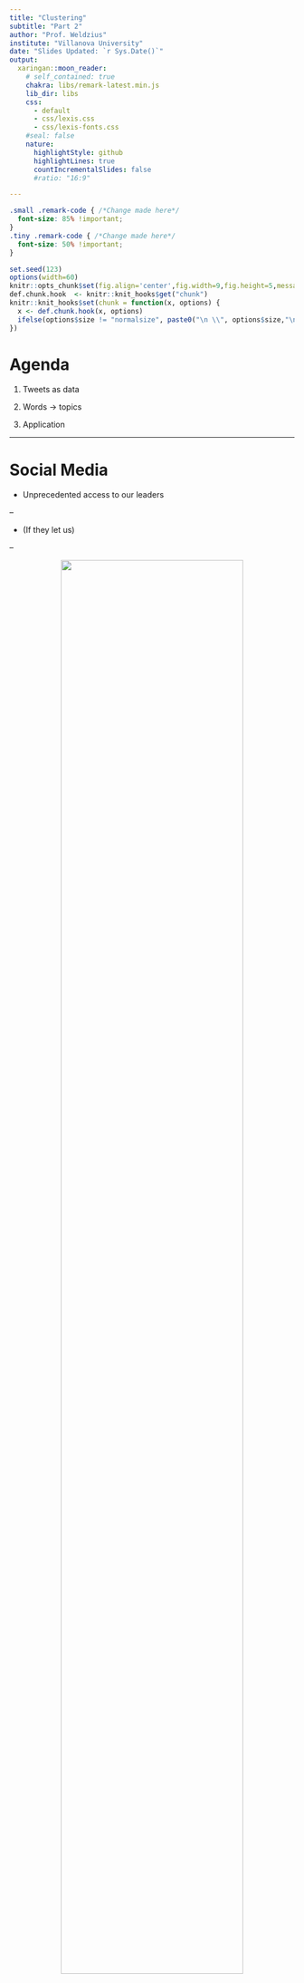 ```yaml
---
title: "Clustering"
subtitle: "Part 2"
author: "Prof. Weldzius"
institute: "Villanova University"
date: "Slides Updated: `r Sys.Date()`"
output:
  xaringan::moon_reader:
    # self_contained: true
    chakra: libs/remark-latest.min.js
    lib_dir: libs
    css:
      - default
      - css/lexis.css
      - css/lexis-fonts.css
    #seal: false
    nature:
      highlightStyle: github
      highlightLines: true
      countIncrementalSlides: false
      #ratio: "16:9"

---
```


```css
.small .remark-code { /*Change made here*/
  font-size: 85% !important;
}
.tiny .remark-code { /*Change made here*/
  font-size: 50% !important;
}
```

```r
set.seed(123)
options(width=60)
knitr::opts_chunk$set(fig.align='center',fig.width=9,fig.height=5,message=F,warning=F)
def.chunk.hook  <- knitr::knit_hooks$get("chunk")
knitr::knit_hooks$set(chunk = function(x, options) {
  x <- def.chunk.hook(x, options)
  ifelse(options$size != "normalsize", paste0("\n \\", options$size,"\n\n", x, "\n\n \\normalsize"), x)
})
```

# Agenda

1. Tweets as data

2. Words &rarr; topics

3. Application

---

# Social Media

- Unprecedented access to our leaders

--

  - (If they let us)
  
--

<center><img src="https://kajabi-storefronts-production.kajabi-cdn.com/kajabi-storefronts-production/themes/2271049/settings_images/TFQe2IEJSWuLQrrYueXd_pasted_image_0_28.png" width="80%"></center>

---

# Social Media

- Unprecedented access to our leaders 

  - (If they let us)

<center><img src="https://media-cldnry.s-nbcnews.com/image/upload/newscms/2020_29/3391138/200618-donald-trump-cellphone-smartphone-cell-ac-1059p.jpg" width="80%"></center>

---

# Social Media

- For researchers, social media is two things

--

  1. A source of .red[data]
  
--

  2. An object of .blue[interest]
  
--

<center><img src="https://ichef.bbci.co.uk/news/1024/cpsprodpb/173D6/production/_116409159_tweet6.png" width="80%"></center>

---

# Twitter as Data

- Not the most popular social media app

<center><img src="https://www.pewresearch.org/internet/wp-content/uploads/sites/9/2021/04/PI_2021.04.07_social-media_0-01.png?w=640" width="60%"></center>

---

# Twitter as Data

- But an outsized platform for the elite

--

- As of 2020

--

  - every U.S. governor had a Twitter account
  
--

  - 49 had a Facebook account
  
--

  - 44 had an Instagram account

--

  - 44 had a YouTube account
  
--

- In professional networks, particularly media, Twitter is almost *lingua franca*

---

# Twitter as Data

- Today?

--

<blockquote class="twitter-tweet"><p lang="en" dir="ltr">Twitter has had a massive drop in revenue, due to activist groups pressuring advertisers, even though nothing has changed with content moderation and we did everything we could to appease the activists.<br><br>Extremely messed up! They’re trying to destroy free speech in America.</p>&mdash; Elon Musk (@elonmusk) <a href="https://twitter.com/elonmusk/status/1588538640401018880?ref_src=twsrc%5Etfw">November 4, 2022</a></blockquote> <script async src="https://platform.twitter.com/widgets.js" charset="utf-8"></script>

---

# Trump and Twitter

- Today, looking at Trump's tweets

--

  - Treating it as a .red[data source]
  
--

  - What can his tweets tell us about the man?
  
```r
require(tidyverse)
tweets <- read_rds(file="https://github.com/rweldzius/PSC4175_F2024/raw/main/Data/Trumptweets.Rds")
```

--

- The **process**

--

  - Univariate visualisation: how often does he tweet?
  
--

```r
p <- tweets %>% 
  count(Tweeting.date) %>%
  ggplot() +
  geom_point(aes(x=Tweeting.date,y=n),alpha=.4) +
  scale_x_date(date_breaks = 'years',date_labels = '%Y') + 
  labs(x="Date",y="Number of Tweets",title="Tweeting by Trump")
```

---

# Trump and Twitter

```r
p
```

---

# Trump and Twitter

- Research questions abound!

--

1. What happened in...
  
  - June of 2011?
    
  - June of 2012?
    
  - November of 2016? (duh)
    
--

2. Overtime increase during presidency?

--

3. Others?

---

# Trump and Twitter

- .blue[Research Question:] Did Trump's twitter account benefit from his presidency?

--

```r
require(scales)
p <- tweets %>% 
  group_by(Tweeting.date) %>%
  summarize(AvgRetweet = mean(retweets)) %>%
  ggplot() +
  geom_point(aes(x=Tweeting.date,y=AvgRetweet),alpha=.4) +
  labs(x="Date",y="Average Retweets",title="Tweeting by Trump") +
  scale_y_continuous(label=comma)
```

---

# Trump and Twitter

- .blue[Research Question:] Did Trump's twitter account benefit from his presidency?

- **Yes**

```r
p
```


---

# Looking with `plotly`

```r
library(plotly)
gg <- tweets %>%
  filter(retweets > quantile(retweets,.75)) %>% 
  ggplot(aes(x=Tweeting.date,y=retweets,text=stringr::str_wrap(content,width = 60))) +
  geom_point(alpha=.4) +
  labs(x="Date",y="Retweets",title="Tweeting by Trump") +
  scale_y_continuous(label=scales::comma)
```

---

# Looking with `plotly`

```r
ggplotly(gg,tooltip = "text")
```

---

# Trump's Censored Tweets

- What was Trump tweeting about when he was flagged by Twitter?

```r
tweets %>%
  filter(is_flagged) %>% # Indicator for Twitter flag
  ggplot(aes(x = Tweeting.date)) + 
  geom_bar()
```

# Trump's Censored Tweets

- Proportion of flagged tweets instead of counts

```r
gg <- tweets %>%
  count(Tweeting.date,is_flagged) %>%
  group_by(Tweeting.date) %>%
  mutate(totTweets = sum(n)) %>%
  ungroup() %>%
  mutate(prop = n / totTweets) %>%
  filter(is_flagged) %>%
  ggplot(aes(x = Tweeting.date,y = prop)) + 
  geom_point() + 
  scale_y_continuous(labels = scales::percent) + 
  labs(x = 'Date',y = 'Proportion of Total Tweets Flagged')
```

```r
gg
```

---

# Looking at content

- We could just look at the flagged tweets themselves

```r
gg <- tweets %>%
  filter(is_flagged) %>%
  ggplot(aes(x = Tweeting.date,y = retweets,text = stringr::str_wrap(content,width = 60))) + 
  geom_point() + 
  scale_y_continuous(labels = scales::percent) + 
  labs(x = 'Date',y = 'Total Retweets')
```

```r
ggplotly(gg)
```

---

# Looking at content

- Or we can look at statistical summaries of Trump's tweets

--

  1. Tweets as .red[data]: we can understand him better
  
  2. Tweets as .blue[object of interest]: how do his tweets influence public discourse?
  
--

- We will be using pre-processed tweets

--

  - Lots of **data wrangling** went into this
  
  - See the `prepping_raw_tweets.R` file for more details

--

```r
tweet_words <- read_rds(file="https://github.com/rweldzius/PSC4175_F2024/raw/main/Data/Trump_tweet_words.Rds")
```

---

# NLP Definitions

- Before we dig in, some important definitions

--
  
1. **Word / Term:** The core unit of interest

--

  - Often pre-processed to remove "stop words" and to "stem" the words
  
  - "Stop word": an uninteresting, commonly used word
  
  - "Stem / Lemmatize": the core component of a word that contains its meaning (eat, ate, eaten &rarr; eat)
  
--
  
2. **Document:** A collection of words with a single purpose / idea (i.e., a tweet, an essay)

--
  
3. **Corpus:** A collection of documents

--

4. **BOW:** Bag-of-words. Convert a **document** into a count of how many times **words** appear

--

5. **DTM:** Document-term matrix. A dataset where rows are **documents**, columns are **words**, and the values are the counts from **BOW**


---

# What does Trump tweet about?

- Core idea: word frequencies can help:

--

  - Help us understand **documents**
  
--

  - Which help us understand **authors**
  
```r
counts <- tweet_words %>% 
  count(word) %>%
  arrange(-n)
```

---

# What does Trump tweet about?

```r
counts
```

---

# What does Trump tweet about?

```r
p <- tweet_words %>%
  count(word, sort = TRUE) %>% # New ways of doing old things
  head(20) %>%
  ggplot(aes(x = n,y = reorder(word, n))) +
  geom_bar(stat = "identity") +
  ylab("Occurrences") +
  scale_x_continuous(label=comma)
```

---

# What does Trump tweet about?

```r
p
```


---

# Effect of becoming president

- Did his focus change when he became president?

```r
tweet_words <- tweet_words %>%
  mutate(PostPresident = Tweeting.date > as.Date("2016-11-03"))
```

--

```r
p <- tweet_words %>%
  count(PostPresident,word) %>%
  group_by(PostPresident) %>%
  arrange(-n) %>%
  slice(1:10) %>%
  ggplot(aes(x = n,y = reorder(word, n),
             fill = PostPresident)) +
  geom_bar(stat = "identity") +
  ylab("Occurrences") +
  scale_x_continuous(label=comma)
```

---

# Effect of becoming president

```r
p
```

---

# Document Term Matrix

- "DTM" counts all the words in each document

--

- In this case, a "document" is a tweet

```r
dtm <- tweet_words %>%
  count(document,word)
glimpse(dtm)
```

---

# Document Term Matrix

- However, each tweet is very short

--

- Let's consider the `Tweeting.date` the document

--

  - Concept: What is Trump tweeting about on a given day?
  
```r
dtm <- tweet_words %>%
  count(Tweeting.date,word) %>%
  group_by(word) %>%
  mutate(tot_n = sum(n)) %>% # Also calculate TOTAL number of times a word appears
  ungroup()
```

---

# Wrangle

- Extremely rare words should be dropped (typos, etc.)

```r
dtm %>%
  arrange(tot_n) %>% head() # Trump tweeted "barnesandnoblecom" only once in his life

dtm <- dtm %>%
  filter(tot_n > 20) # Drop these rarely occurring words
```


---

# Analyzing BOW

- Some words are frequently found in many documents

--

- We want to find words that are **uniquely** used

--

  - "Unique" &rarr; used frequently in one document but not in any others
  
--

- "TF-IDF": Term frequency-inverse document frequency

--

- "TF": $\frac{\text{word count}}{\text{total words}}$

- "DF": $\frac{\text{documents with word}}{\text{total documents}}$

--

  - "IDF": Just invert it $\frac{\text{total documents}}{\text{documents with word}}$
  
$$tf-idf(w,d) = tf(w,d) \times log \left( \frac{N}{df(w)}\right) $$

---

# TF-IDF

```r
require(tidytext) # Required to calculate TF-IDF
# install.packages("tm", repos="http://R-Forge.R-project.org") # may need to run this if the next chunk produces an error "there is no package called 'tm'"
# require(tm)
dtm.tfidf <- bind_tf_idf(tbl = dtm, term = word, document = Tweeting.date, n = n) # Calculate TF-IDF
dtm.tfidf  %>%
  select(word,tf_idf) %>%
  distinct() %>%
  arrange(-tf_idf) %>%
  slice(1:10)
```

---

# $K$-means

- How to summarize this? $k$-means clustering!

--

- Recall that `kmeans()` function clusters over every column in a data frame

--

- `dtm.tfidf` is organized "long" (i.e., each row is a word-by-document)

--

- Want to convert to "wide" (i.e., rows are documents, columns are words)

--

- Previously used `spread()`, but for *k*-means with text: `cast_dtm()`

--

```r
castdtm <- tidytext::cast_dtm(data = dtm.tfidf, document = Tweeting.date, term = word, value = tf_idf)
```

--

- Now let's calculate `kmeans()` (this will take a few seconds)

```r
set.seed(42)
km_out <- kmeans(castdtm, 
                 centers = 50, # Number of "topics"
                 nstart = 5)
```

---

# Looking at Clusters

- Some quick wrangling

```r
require(tidymodels)
km_out_tidy <- tidy(km_out) %>%
  gather(word,mean_tfidf,-size,-cluster,-withinss) %>% # Convert to long data
  mutate(mean_tfidf = as.numeric(mean_tfidf)) # Calculate average TF-IDF
km_out_tidy
```

---

# Looking at Clusters

- And can plot! (Just look at first 10 "topics")

```r
p <- km_out_tidy %>%
  filter(cluster %in% 1:9) %>%
  group_by(cluster) %>%
  arrange(-mean_tfidf) %>%
  slice(1:10) %>%
  ggplot(aes(x = mean_tfidf,y = reorder(word,mean_tfidf),
             fill = factor(cluster))) + 
  geom_bar(stat = 'identity') + 
  facet_wrap(~cluster,scales = 'free') + 
  labs(title = 'k-means Clusters',
       subtitle = 'Clustered by TF-IDF',
       x = 'Centroid',
       y = NULL,
       fill = 'Cluster ID')
```

---

# Looking at Clusters

```r
p
```

---

# Looking at clusters

- What are these clusters?

--

- Let's look at the most popular topics

```r
(tops <- km_out_tidy %>%
  select(size,withinss,cluster) %>%
  distinct() %>%
  arrange(desc(size)) %>%
    slice(1:5))
```

---

# Looking at clusters

- What are these clusters?

- Let's look at the most popular topics

```r
p <- km_out_tidy %>%
  filter(cluster %in% tops$cluster) %>%
  group_by(cluster) %>%
  arrange(-mean_tfidf) %>%
  slice(1:10) %>%
  ggplot(aes(x = mean_tfidf,y = reorder(word,mean_tfidf),
             fill = factor(cluster))) + 
  geom_bar(stat = 'identity') + 
  facet_wrap(~cluster,scales = 'free') + 
  labs(title = 'k-means Clusters',
       subtitle = 'Clustered by TF-IDF',
       x = 'Centroid',
       y = NULL,
       fill = 'Cluster ID')
```

---

# Looking at clusters

```r
p
```

---

# Optimal number of clusters?

- We know how to do this already! Elbow plot!

```r
set.seed(42)
totWSS <- NULL
for(k in c(1,10,50,100,250,500,1000)) {
  km_out <- kmeans(castdtm, 
                 centers = k,
                 nstart = 5)
  
  totWSS <- data.frame(totWSS = km_out$tot.withinss,
                       k = k) %>%
    bind_rows(totWSS)
}

p <- totWSS %>%
  ggplot(aes(x = k,y = totWSS)) + 
  geom_point() + 
  geom_line()
```

---

# Optimal number of clusters?

```r
p
```


---

# Conclusion

- $k$-means clustering on text &rarr; **topics**

--

- As always, this is a deep area of study

--

  - Superior methods are out there (Latent Dirichlet Allocation, Structural Topic Modeling, etc.)
  
--

- NOTE: even with text, always start with simple descriptives

--

  - **Looking** at your data is the heart of data science


